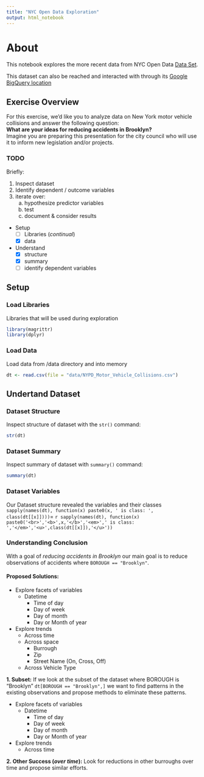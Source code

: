 ```yaml
---
title: "NYC Open Data Exploration"
output: html_notebook
---
```


# About

This notebook explores the more recent data from NYC Open Data [Data Set](https://data.cityofnewyork.us/Public-Safety/NYPD-Motor-Vehicle-Collisions/h9gi-nx95).

This dataset can also be reached and interacted with through its [Google BigQuery location](https://bigquery.cloud.google.com/table/bigquery-public-data:new_york.nypd_mv_collisions?tab=schema)

## Exercise Overview

For this exercise, we'd like you to analyze data on New York motor vehicle collisions and answer the following question:    
**What are your ideas for reducing accidents in Brooklyn?**   
Imagine you are preparing this presentation for the city council who will use it to inform new legislation and/or projects.

### TODO

Briefly:  

1. Inspect dataset  
2. Identify dependent / outcome variables  
3. iterate over:  
    a. hypothesize predictor variables  
    b. test  
    c. document & consider results  
  
      
- Setup   
    + [ ] Libraries (_continual_)  
    + [x] data  
- Understand
    + [x] structure  
    + [x] summary  
    + [ ] identify dependent variables  

## Setup

### Load Libraries

Libraries that will be used during exploration
```r
library(magrittr)
library(dplyr)
```

### Load Data

Load data from /data directory and into memory
```r
dt <- read.csv(file = "data/NYPD_Motor_Vehicle_Collisions.csv")
```

## Undertand Dataset

### Dataset Structure

Inspect structure of dataset with the `str()` command:
```r
str(dt)
```

### Dataset Summary

Inspect summary of dataset with `summary()` command:
```r
summary(dt)
```


### Dataset Variables

Our Dataset structure revealed the variables and their classes `sapply(names(dt), function(x) paste0(x, ' is class: ', class(dt[[x]])))`= `r sapply(names(dt), function(x) paste0('<br>','<b>',x,'</b>','<em>',' is class: ','</em>','<u>',class(dt[[x]]),'</u>'))`

### Understanding Conclusion  

With a goal of _reducing accidents in Brooklyn_ our main goal is to reduce observations of accidents where `BOROUGH == "Brooklyn"`.  

#### Proposed Solutions:  

- Explore facets of variables  
    + Datetime  
        + Time of day  
        + Day of week
        + Day of month
        + Day or Month of year
- Explore trends  
    + Across time
    + Across space
        + Burrough
        + Zip
        + Street Name (On, Cross, Off)
    + Across Vehicle Type


**1. Subset:**
If we look at the subset of the dataset where BOROUGH is "Brooklyn" `dt[BOROUGH == "Brooklyn",]` we want to find patterns in the existing observations and propose methods to eliminate these patterns.  

- Explore facets of variables  
    + Datetime  
        + Time of day  
        + Day of week
        + Day of month
        + Day or Month of year
- Explore trends  
    + Across time

**2. Other Success (_over time_):**
Look for reductions in other burroughs over time and propose similar efforts.

